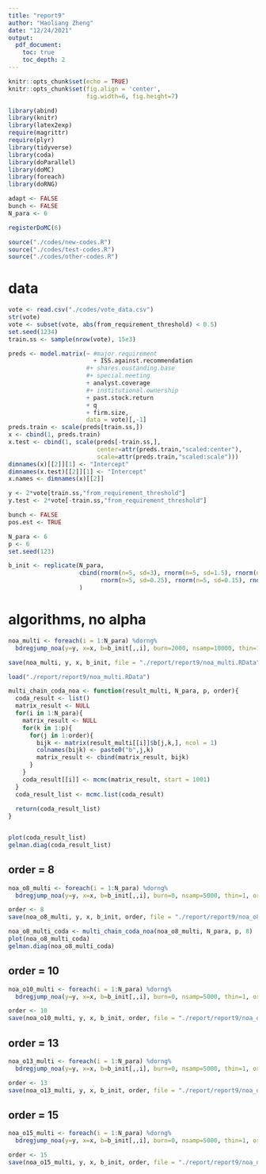 ```yaml
---
title: "report9"
author: "Haoliang Zheng"
date: "12/24/2021"
output:
  pdf_document:
    toc: true
    toc_depth: 2
---
```


```r
knitr::opts_chunk$set(echo = TRUE)
knitr::opts_chunk$set(fig.align = 'center', 
                      fig.width=6, fig.height=7)

library(abind)
library(knitr)
library(latex2exp)
require(magrittr)
require(plyr)
library(tidyverse)
library(coda)
library(doParallel)
library(doMC) 
library(foreach)
library(doRNG)

adapt <- FALSE
bunch <- FALSE
N_para <- 6

registerDoMC(6)

source("./codes/new-codes.R")
source("./codes/test-codes.R")
source("./codes/other-codes.R")
```

# data

```r
vote <- read.csv("./codes/vote_data.csv")
str(vote)
vote <- subset(vote, abs(from_requirement_threshold) < 0.5)
set.seed(1234)
train.ss <- sample(nrow(vote), 15e3)

preds <- model.matrix(~ #major.requirement 
                        + ISS.against.recommendation 
                      #+ shares.oustanding.base 
                      #+ special.meeting 
                      + analyst.coverage 
                      #+ institutional.ownership 
                      + past.stock.return 
                      + q 
                      + firm.size, 
                      data = vote)[,-1]
preds.train <- scale(preds[train.ss,])
x <- cbind(1, preds.train)
x.test <- cbind(1, scale(preds[-train.ss,],
                         center=attr(preds.train,"scaled:center"),
                         scale=attr(preds.train,"scaled:scale")))
dimnames(x)[[2]][1] <- "Intercept"
dimnames(x.test)[[2]][1] <- "Intercept"
x.names <- dimnames(x)[[2]]

y <- 2*vote[train.ss,"from_requirement_threshold"]
y.test <- 2*vote[-train.ss,"from_requirement_threshold"]

bunch <- FALSE
pos.est <- TRUE
```

```r
N_para <- 6
p <- 6
set.seed(123)

b_init <- replicate(N_para, 
                    cbind(rnorm(n=5, sd=3), rnorm(n=5, sd=1.5), rnorm(n=5, sd=0.5),
                          rnorm(n=5, sd=0.25), rnorm(n=5, sd=0.15), rnorm(n=5, sd=0.5))
                    )
```

# algorithms, no alpha


```r
noa_multi <- foreach(i = 1:N_para) %dorng%
  bdregjump_noa(y=y, x=x, b=b_init[,,i], burn=2000, nsamp=10000, thin=1)
```

```r
save(noa_multi, y, x, b_init, file = "./report/report9/noa_multi.RData")
```

```r
load("./report/report9/noa_multi.RData")
```


```r
multi_chain_coda_noa <- function(result_multi, N_para, p, order){
  coda_result <- list()
  matrix_result <- NULL
  for(i in 1:N_para){
    matrix_result <- NULL
    for(k in 1:p){
      for(j in 1:order){
        bijk <- matrix(result_multi[[i]]$b[j,k,], ncol = 1)
        colnames(bijk) <- paste0("b",j,k)
        matrix_result <- cbind(matrix_result, bijk)
      }
    }
    coda_result[[i]] <- mcmc(matrix_result, start = 1001)
  }
  coda_result_list <- mcmc.list(coda_result)
  
  return(coda_result_list)
}


plot(coda_result_list)
gelman.diag(coda_result_list)
```


## order = 8


```r
noa_o8_multi <- foreach(i = 1:N_para) %dorng%
  bdregjump_noa(y=y, x=x, b=b_init[,,i], burn=0, nsamp=5000, thin=1, order = 8)
```

```r
order <- 8
save(noa_o8_multi, y, x, b_init, order, file = "./report/report9/noa_o8_multi.RData")

noa_o8_multi_coda <- multi_chain_coda_noa(noa_o8_multi, N_para, p, 8)
plot(noa_o8_multi_coda)
gelman.diag(noa_o8_multi_coda)
```

## order = 10

```r
noa_o10_multi <- foreach(i = 1:N_para) %dorng%
  bdregjump_noa(y=y, x=x, b=b_init[,,i], burn=0, nsamp=5000, thin=1, order = 10)
```

```r
order <- 10
save(noa_o10_multi, y, x, b_init, order, file = "./report/report9/noa_o10_multi.RData")
```

## order = 13

```r
noa_o13_multi <- foreach(i = 1:N_para) %dorng%
  bdregjump_noa(y=y, x=x, b=b_init[,,i], burn=0, nsamp=5000, thin=1, order = 13)
```

```r
order <- 13
save(noa_o13_multi, y, x, b_init, order, file = "./report/report9/noa_o13_multi.RData")
```

## order = 15

```r
noa_o15_multi <- foreach(i = 1:N_para) %dorng%
  bdregjump_noa(y=y, x=x, b=b_init[,,i], burn=0, nsamp=5000, thin=1, order = 15)
```

```r
order <- 15
save(noa_o15_multi, y, x, b_init, order, file = "./report/report9/noa_o15_multi.RData")
```


